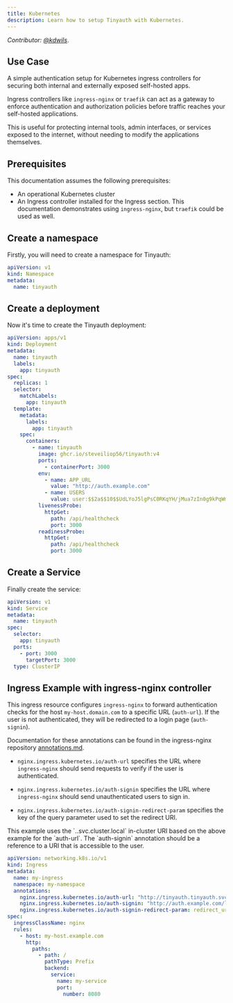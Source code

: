 ```yaml
---
title: Kubernetes
description: Learn how to setup Tinyauth with Kubernetes.
---
```


_Contributor: [@kdwils](https://github.com/kdwils)_.

## Use Case

A simple authentication setup for Kubernetes ingress controllers for securing both internal and externally exposed self-hosted apps.

Ingress controllers like `ingress-nginx` or `traefik` can act as a gateway to enforce authentication and authorization policies before traffic reaches your self-hosted applications.

This is useful for protecting internal tools, admin interfaces, or services exposed to the internet, without needing to modify the applications themselves.

## Prerequisites

This documentation assumes the following prerequisites:

- An operational Kubernetes cluster
- An Ingress controller installed for the Ingress section. This documentation demonstrates using `ingress-nginx`, but `traefik` could be used as well.

## Create a namespace

Firstly, you will need to create a namespace for Tinyauth:

```yaml
apiVersion: v1
kind: Namespace
metadata:
  name: tinyauth
```

## Create a deployment

Now it's time to create the Tinyauth deployment:

```yaml
apiVersion: apps/v1
kind: Deployment
metadata:
  name: tinyauth
  labels:
    app: tinyauth
spec:
  replicas: 1
  selector:
    matchLabels:
      app: tinyauth
  template:
    metadata:
      labels:
        app: tinyauth
    spec:
      containers:
        - name: tinyauth
          image: ghcr.io/steveiliop56/tinyauth:v4
          ports:
            - containerPort: 3000
          env:
            - name: APP_URL
              value: "http://auth.example.com"
            - name: USERS
              value: user:$$2a$$10$$UdLYoJ5lgPsC0RKqYH/jMua7zIn0g9kPqWmhYayJYLaZQ/FTmH2/u # Username is user and password is password
          livenessProbe:
            httpGet:
              path: /api/healthcheck
              port: 3000
          readinessProbe:
            httpGet:
              path: /api/healthcheck
              port: 3000
```

## Create a Service

Finally create the service:

```yaml
apiVersion: v1
kind: Service
metadata:
  name: tinyauth
spec:
  selector:
    app: tinyauth
  ports:
    - port: 3000
      targetPort: 3000
  type: ClusterIP
```

## Ingress Example with ingress-nginx controller

This ingress resource configures `ingress-nginx` to forward authentication checks for the host `my-host.domain.com` to a specific URL (`auth-url`). If the user is not authenticated, they will be redirected to a login page (`auth-signin`).

Documentation for these annotations can be found in the ingress-nginx repository [annotations.md](https://github.com/kubernetes/ingress-nginx/blob/main/docs/user-guide/nginx-configuration/annotations.md#annotations).

- `nginx.ingress.kubernetes.io/auth-url` specifies the URL where `ingress-nginx` should send requests to verify if the user is authenticated.

- `nginx.ingress.kubernetes.io/auth-signin` specifies the URL where `ingress-nginx` should send unauthenticated users to sign in.

- `nginx.ingress.kubernetes.io/auth-signin-redirect-param` specifies the key of the query parameter used to set the redirect URI.

<Callout type="info">
This example uses the `<my-service>.<my-namespace>.svc.cluster.local` in-cluster URI based on the above example for the `auth-url`.
The `auth-signin` annotation should be a reference to a URI that is accessible to the user.
</Callout>

```yaml
apiVersion: networking.k8s.io/v1
kind: Ingress
metadata:
  name: my-ingress
  namespace: my-namespace
  annotations:
    nginx.ingress.kubernetes.io/auth-url: "http://tinyauth.tinyauth.svc.cluster.local:3000/api/auth/nginx"
    nginx.ingress.kubernetes.io/auth-signin: "http://auth.example.com/login"
    nginx.ingress.kubernetes.io/auth-signin-redirect-param: redirect_uri
spec:
  ingressClassName: nginx
  rules:
    - host: my-host.example.com
      http:
        paths:
          - path: /
            pathType: Prefix
            backend:
              service:
                name: my-service
                port:
                  number: 8080
```
